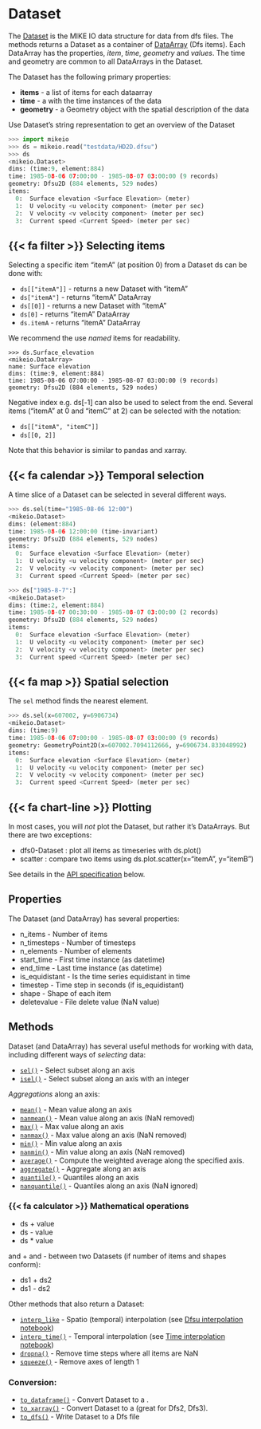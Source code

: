 # Dataset

The [Dataset](`mikeio.Dataset`) is the MIKE IO data structure 
for data from dfs files. 
The [](`mikeio.read`) methods returns a Dataset as a container of [DataArray](`mikeio.DataArray`) (Dfs items). Each DataArray has the properties, *item*, *time*, *geometry* and *values*. The time and geometry are common to all DataArrays in the Dataset. 

The Dataset has the following primary properties: 

* **items** - a list of [](`mikeio.eum.ItemInfo`) items for each dataarray
* **time** - a [](`pandas.DatetimeIndex`) with the time instances of the data
* **geometry** - a Geometry object with the spatial description of the data


Use Dataset's string representation to get an overview of the Dataset


```python
>>> import mikeio
>>> ds = mikeio.read("testdata/HD2D.dfsu")
>>> ds
<mikeio.Dataset>
dims: (time:9, element:884)
time: 1985-08-06 07:00:00 - 1985-08-07 03:00:00 (9 records)
geometry: Dfsu2D (884 elements, 529 nodes)
items:
  0:  Surface elevation <Surface Elevation> (meter)
  1:  U velocity <u velocity component> (meter per sec)
  2:  V velocity <v velocity component> (meter per sec)
  3:  Current speed <Current Speed> (meter per sec)
```

## {{< fa filter >}} Selecting items

Selecting a specific item "itemA" (at position 0) from a Dataset ds can be done with:

* `ds[["itemA"]]` - returns a new Dataset with "itemA"
* `ds["itemA"]` - returns "itemA" DataArray
* `ds[[0]]` - returns a new Dataset with "itemA" 
* `ds[0]` - returns "itemA" DataArray
* `ds.itemA` - returns "itemA" DataArray

We recommend the use *named* items for readability. 

```
>>> ds.Surface_elevation
<mikeio.DataArray>
name: Surface elevation
dims: (time:9, element:884)
time: 1985-08-06 07:00:00 - 1985-08-07 03:00:00 (9 records)
geometry: Dfsu2D (884 elements, 529 nodes)
```

Negative index e.g. ds[-1] can also be used to select from the end. 
Several items ("itemA" at 0 and "itemC" at 2) can be selected with the notation:

* `ds[["itemA", "itemC"]]`
* `ds[[0, 2]]`

Note that this behavior is similar to pandas and xarray.


## {{< fa calendar >}} Temporal selection

A time slice of a Dataset can be selected in several different ways. 

```python
>>> ds.sel(time="1985-08-06 12:00")
<mikeio.Dataset>
dims: (element:884)
time: 1985-08-06 12:00:00 (time-invariant)
geometry: Dfsu2D (884 elements, 529 nodes)
items:
  0:  Surface elevation <Surface Elevation> (meter)
  1:  U velocity <u velocity component> (meter per sec)
  2:  V velocity <v velocity component> (meter per sec)
  3:  Current speed <Current Speed> (meter per sec)

>>> ds["1985-8-7":]
<mikeio.Dataset>
dims: (time:2, element:884)
time: 1985-08-07 00:30:00 - 1985-08-07 03:00:00 (2 records)
geometry: Dfsu2D (884 elements, 529 nodes)
items:
  0:  Surface elevation <Surface Elevation> (meter)
  1:  U velocity <u velocity component> (meter per sec)
  2:  V velocity <v velocity component> (meter per sec)
  3:  Current speed <Current Speed> (meter per sec)

```

## {{< fa map >}} Spatial selection

The `sel` method finds the nearest element.

```python
>>> ds.sel(x=607002, y=6906734)
<mikeio.Dataset>
dims: (time:9)
time: 1985-08-06 07:00:00 - 1985-08-07 03:00:00 (9 records)
geometry: GeometryPoint2D(x=607002.7094112666, y=6906734.833048992)
items:
  0:  Surface elevation <Surface Elevation> (meter)
  1:  U velocity <u velocity component> (meter per sec)
  2:  V velocity <v velocity component> (meter per sec)
  3:  Current speed <Current Speed> (meter per sec)
```


## {{< fa chart-line >}} Plotting

In most cases, you will *not* plot the Dataset, but rather it's DataArrays. But there are two exceptions: 

* dfs0-Dataset : plot all items as timeseries with ds.plot()
* scatter : compare two items using ds.plot.scatter(x="itemA", y="itemB")

See details in the [API specification](Dataset Plotter API) below.


## Properties
The Dataset (and DataArray) has several properties:

* n_items - Number of items
* n_timesteps - Number of timesteps
* n_elements - Number of elements
* start_time - First time instance (as datetime)
* end_time - Last time instance (as datetime)
* is_equidistant - Is the time series equidistant in time
* timestep - Time step in seconds (if is_equidistant)
* shape - Shape of each item
* deletevalue - File delete value (NaN value)



## Methods

Dataset (and DataArray) has several useful methods for working with data, 
including different ways of *selecting* data:

* [`sel()`](`mikeio.Dataset.sel`) - Select subset along an axis
* [`isel()`](`mikeio.Dataset.isel`) - Select subset along an axis with an integer

*Aggregations* along an axis:

* [`mean()`](`mikeio.Dataset.mean`) - Mean value along an axis
* [`nanmean()`](`mikeio.Dataset.nanmean`) - Mean value along an axis (NaN removed)
* [`max()`](`mikeio.Dataset.max`) - Max value along an axis
* [`nanmax()`](`mikeio.Dataset.nanmax`) - Max value along an axis (NaN removed)
* [`min()`](`mikeio.Dataset.min`) - Min value along an axis
* [`nanmin()`](`mikeio.Dataset.nanmin`) - Min value along an axis (NaN removed)
* [`average()`](`mikeio.Dataset.average`) - Compute the weighted average along the specified axis.
* [`aggregate()`](`mikeio.Dataset.aggregate`) - Aggregate along an axis
* [`quantile()`](`mikeio.Dataset.quantile`) - Quantiles along an axis
* [`nanquantile()`](`mikeio.Dataset.nanquantile`) - Quantiles along an axis (NaN ignored)

### {{< fa calculator >}} Mathematical operations

* ds + value
* ds - value
* ds * value

and + and - between two Datasets (if number of items and shapes conform):

* ds1 + ds2
* ds1 - ds2

Other methods that also return a Dataset:

* [`interp_like`](`mikeio.Dataset.interp_like`) - Spatio (temporal) interpolation (see [Dfsu interpolation notebook](../examples/Dfsu-2D-interpolation.qmd))
* [`interp_time()`](`mikeio.Dataset.interp_time`) - Temporal interpolation (see [Time interpolation notebook](../examples/Time-interpolation.qmd))
* [`dropna()`](`mikeio.Dataset.dropna`) - Remove time steps where all items are NaN
* [`squeeze()`](`mikeio.Dataset.squeeze`) - Remove axes of length 1

### Conversion:

* [`to_dataframe()`](`mikeio.Dataset.to_dataframe`) - Convert Dataset to a [](`pandas.DataFrame`).
* [`to_xarray()`](`mikeio.Dataset.to_xarray`) - Convert Dataset to a [](`xarray.Dataset`) (great for Dfs2, Dfs3).
* [`to_dfs()`](`mikeio.Dataset.to_dfs`) - Write Dataset to a Dfs file




